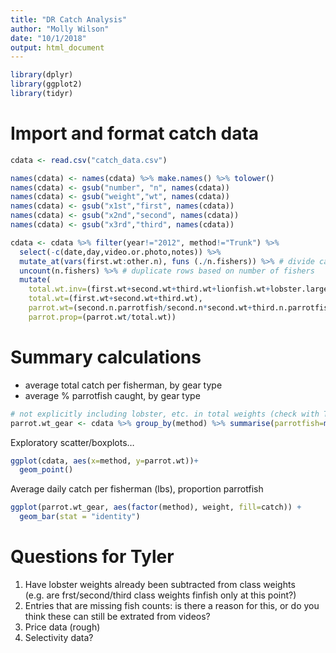 ```yaml
---
title: "DR Catch Analysis"
author: "Molly Wilson"
date: "10/1/2018"
output: html_document
---
```


```r
library(dplyr)
library(ggplot2)
library(tidyr)
```


# Import and format catch data

```r
cdata <- read.csv("catch_data.csv")

names(cdata) <- names(cdata) %>% make.names() %>% tolower()
names(cdata) <- gsub("number", "n", names(cdata))
names(cdata) <- gsub("weight","wt", names(cdata))
names(cdata) <- gsub("x1st","first", names(cdata))
names(cdata) <- gsub("x2nd","second", names(cdata))
names(cdata) <- gsub("x3rd","third", names(cdata))

cdata <- cdata %>% filter(year!="2012", method!="Trunk") %>%
  select(-c(date,day,video.or.photo,notes)) %>% 
  mutate_at(vars(first.wt:other.n), funs (./n.fishers)) %>% # divide catch by number of fishers
  uncount(n.fishers) %>% # duplicate rows based on number of fishers
  mutate(
    total.wt.inv=(first.wt+second.wt+third.wt+lionfish.wt+lobster.large.wt+lobster.small.wt+octopus.wt+crab.wt+eel.wt), 
    total.wt=(first.wt+second.wt+third.wt), 
    parrot.wt=(second.n.parrotfish/second.n*second.wt+third.n.parrotfish/third.n*third.wt), 
    parrot.prop=(parrot.wt/total.wt))
```

# Summary calculations
- average total catch per fisherman, by gear type
- average % parrotfish caught, by gear type

```r
# not explicitly including lobster, etc. in total weights (check with Tyler)
parrot.wt_gear <- cdata %>% group_by(method) %>% summarise(parrotfish=mean(parrot.wt,na.rm=TRUE),other=mean(total.wt, na.rm=TRUE)) %>% gather("catch", "weight", 2:3)
```

Exploratory scatter/boxplots...
```r
ggplot(cdata, aes(x=method, y=parrot.wt))+
  geom_point()
```


Average daily catch per fisherman (lbs), proportion parrotfish
```r
ggplot(parrot.wt_gear, aes(factor(method), weight, fill=catch)) +
  geom_bar(stat = "identity")
```


# Questions for Tyler
1. Have lobster weights already been subtracted from class weights (e.g. are frst/second/third class weights finfish only at this point?)
2. Entries that are missing fish counts: is there a reason for this, or do you think these can still be extrated from videos?
3. Price data (rough)
4. Selectivity data?